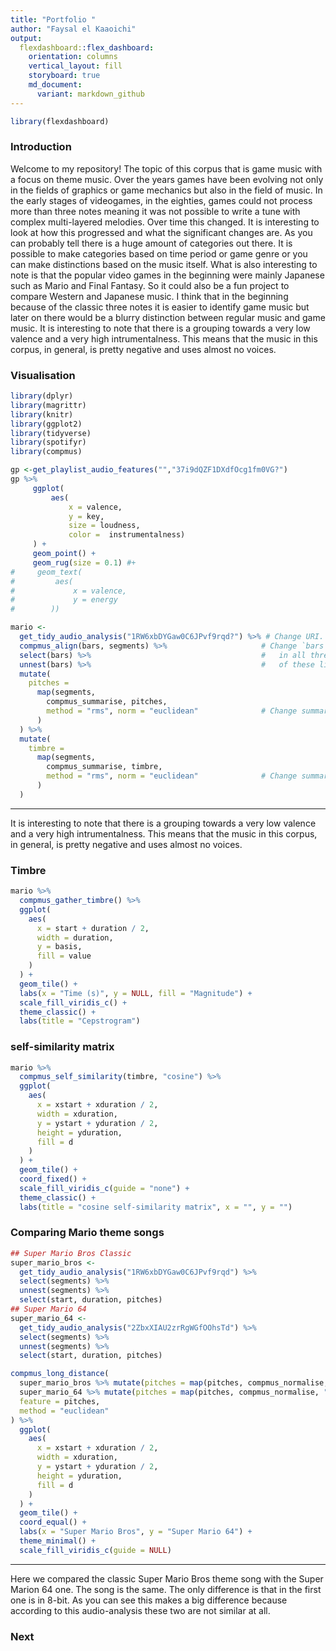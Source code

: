 ---
title: "Portfolio "
author: "Faysal el Kaaoichi"
output: 
  flexdashboard::flex_dashboard:
    orientation: columns
    vertical_layout: fill
    storyboard: true
    md_document:
      variant: markdown_github
---

```{r setup, include=FALSE}
library(flexdashboard)
```
### Introduction

Welcome to my repository! The topic of this corpus that is game music with a focus on theme music. Over the years games have been evolving not only in the fields of graphics or game mechanics but also in the field of music. In the early stages of videogames, in the eighties, games could not process more than three notes meaning it was not possible to write a tune with complex multi-layered melodies. Over time this changed. It is interesting to look at how this progressed and what the significant changes are. As you can probably tell there is a huge amount of categories out there. It is possible to make categories based on time period or game genre or you can make distinctions based on the music itself. What is also interesting to note is that the popular video games in the beginning were mainly Japanese such as Mario and Final Fantasy. So it could also be a fun project to compare Western and Japanese music. I think that in the beginning because of the classic three notes it is easier to identify game music but later on there would be a blurry distinction between regular music and game music. It is interesting to note that there is a grouping towards a very low valence and a very high intrumentalness. This means that the music in this corpus, in general, is pretty negative and uses almost no voices.

### Visualisation

```{r load-packages, include=FALSE}
library(dplyr)
library(magrittr)
library(knitr)
library(ggplot2)
library(tidyverse)
library(spotifyr)
library(compmus)
```

```{r plots, echo=FALSE}
gp <-get_playlist_audio_features("","37i9dQZF1DXdfOcg1fm0VG?")
gp %>%                    
     ggplot(                     
         aes(
             x = valence,
             y = key,
             size = loudness,
             color =  instrumentalness)
     ) +
     geom_point() +              
     geom_rug(size = 0.1) #+      
#     geom_text(                 
#         aes(
#             x = valence,
#             y = energy
#        ))
```


```{r plot, echo=FALSE}
mario <-
  get_tidy_audio_analysis("1RW6xbDYGaw0C6JPvf9rqd?") %>% # Change URI.
  compmus_align(bars, segments) %>%                     # Change `bars`
  select(bars) %>%                                      #   in all three
  unnest(bars) %>%                                      #   of these lines.
  mutate(
    pitches =
      map(segments,
        compmus_summarise, pitches,
        method = "rms", norm = "euclidean"              # Change summary & norm.
      )
  ) %>%
  mutate(
    timbre =
      map(segments,
        compmus_summarise, timbre,
        method = "rms", norm = "euclidean"              # Change summary & norm.
      )
  )
```
*** 
It is interesting to note that there is a grouping towards a very low valence and a very high intrumentalness. This means that the music in this corpus, in general, is pretty negative and uses almost no voices.

### Timbre

```{r timbre, echo=FALSE}
mario %>%
  compmus_gather_timbre() %>%
  ggplot(
    aes(
      x = start + duration / 2,
      width = duration,
      y = basis,
      fill = value
    )
  ) +
  geom_tile() +
  labs(x = "Time (s)", y = NULL, fill = "Magnitude") +
  scale_fill_viridis_c() +                              
  theme_classic() +
  labs(title = "Cepstrogram")
```

### self-similarity matrix

```{r ssm, echo=FALSE}
mario %>%
  compmus_self_similarity(timbre, "cosine") %>% 
  ggplot(
    aes(
      x = xstart + xduration / 2,
      width = xduration,
      y = ystart + yduration / 2,
      height = yduration,
      fill = d
    )
  ) +
  geom_tile() +
  coord_fixed() +
  scale_fill_viridis_c(guide = "none") +
  theme_classic() +
  labs(title = "cosine self-similarity matrix", x = "", y = "")
```

### Comparing Mario theme songs

```{r compare_mario, echo=FALSE}
## Super Mario Bros Classic
super_mario_bros <-
  get_tidy_audio_analysis("1RW6xbDYGaw0C6JPvf9rqd") %>%
  select(segments) %>%
  unnest(segments) %>%
  select(start, duration, pitches)
## Super Mario 64
super_mario_64 <-
  get_tidy_audio_analysis("2ZbxXIAU2zrRgWGfOOhsTd") %>%
  select(segments) %>%
  unnest(segments) %>%
  select(start, duration, pitches)

compmus_long_distance(
  super_mario_bros %>% mutate(pitches = map(pitches, compmus_normalise, "chebyshev")),
  super_mario_64 %>% mutate(pitches = map(pitches, compmus_normalise, "chebyshev")),
  feature = pitches,
  method = "euclidean"
) %>%
  ggplot(
    aes(
      x = xstart + xduration / 2,
      width = xduration,
      y = ystart + yduration / 2,
      height = yduration,
      fill = d
    )
  ) +
  geom_tile() +
  coord_equal() +
  labs(x = "Super Mario Bros", y = "Super Mario 64") +
  theme_minimal() +
  scale_fill_viridis_c(guide = NULL)
```
*** 
Here we compared the classic Super Mario Bros theme song with the Super Marion 64 one. The song is the same. The only difference is that in the first one is in 8-bit. As you can see this makes a big difference because according to this audio-analysis these two are not similar at all.

### Next

